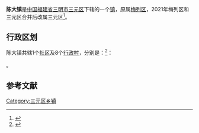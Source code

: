 {{中国乡级行政区|35/04/04/100/000
| 行政区全称 = 陈大镇
| 景观照片文件名 = 
| 景观照片描述 = 
| 汉语拼音 = 
| 通用拼音 = 
| 注音符號 = 
| 其它标音类型1 = 
| 其它标音1 = 
| 其它标音类型2 = 
| 其它标音2 = 
| 其它语言类型1 = 
| 其它语言地名1 = 
| 其它语言类型2 = 
| 其它语言地名2 = 
| 上级行政区 = [[福建省|福建省]][[三明市|三明市]][[三元区|三元区]]
| 行政区类别 = [[行政建制镇|镇]]
| 行政区划代码 = 
| 地理坐标 = 
| 总面积 = 
| 户籍人口 = 
| 户籍人口年份 = 
| 常住人口 = 
| 常住人口年份 = 
| 人口密度 = 
| 行政区划 = 
| 官方网站 = 
| 政府驻地 = 
| 邮政编码 = 
| 毗邻行政区 = 
| 位置图文件名 = 
| 位置图描述 = 
}}
'''陈大镇'''是[[中华人民共和国|中国]][[福建省|福建省]][[三明市|三明市]][[三元区|三元区]]下辖的一个[[行政建制镇|镇]]，原属[[梅列区|梅列区]]，2021年梅列区和三元区合并后改属三元区<ref>{{cite web|author=三明市人民政府|title=三明市人民政府关于同意梅列区行政区划调整的批复|url=http://xxgk.sm.gov.cn/smsrmzfbgs/smsrmzf/zfxxgkml/cxjsgl/202103/t20210310_1641822.htm|accessdate=2022-05-18|date=2021-03-10}}</ref>。

== 行政区划 ==

陈大镇共辖1个[[社区_(行政区划)|社区]]及8个[[行政村|行政村]]，分别是：<ref>{{PRC admin/ref sgc|35/04/04/100}}</ref>：

{{PRC admin/children|35/04/04/100}}。

== 参考文献 ==
{{Reflist}}

{{三元区行政区划}}
{{梅列区行政区划}}
{{福建小作品}}
[[Category:三元区乡镇|Category:三元区乡镇]]